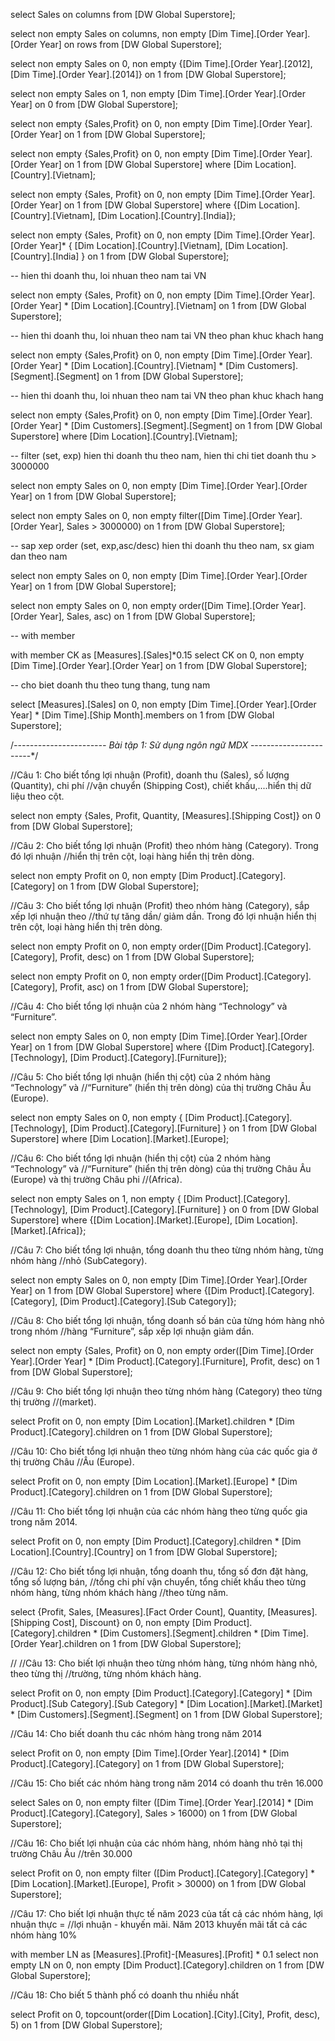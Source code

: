 ﻿select Sales on columns from [DW Global Superstore];


select non empty Sales on columns,
non empty [Dim Time].[Order Year].[Order Year] on rows
from [DW Global Superstore];



select non empty Sales on 0,
non empty {[Dim Time].[Order Year].[2012], [Dim Time].[Order Year].[2014]} on 1
from [DW Global Superstore];


select non empty Sales on 1,
non empty [Dim Time].[Order Year].[Order Year] on 0
from [DW Global Superstore];



select non empty {Sales,Profit} on 0,
non empty [Dim Time].[Order Year].[Order Year] on 1
from [DW Global Superstore];



select non empty {Sales,Profit} on 0,
non empty [Dim Time].[Order Year].[Order Year] on 1
from [DW Global Superstore]
where [Dim Location].[Country].[Vietnam];



select non empty {Sales, Profit} on 0,
non empty [Dim Time].[Order Year].[Order Year] on 1
from [DW Global Superstore]
where {[Dim Location].[Country].[Vietnam], [Dim Location].[Country].[India]};



select non empty {Sales, Profit} on 0,
non empty [Dim Time].[Order Year].[Order Year]*
{
	[Dim Location].[Country].[Vietnam], 
	[Dim Location].[Country].[India]
} on 1
from [DW Global Superstore];

 
-- hien thi doanh thu, loi nhuan theo nam tai VN

select non empty {Sales, Profit} on 0,
non empty [Dim Time].[Order Year].[Order Year] * [Dim Location].[Country].[Vietnam] on 1
from [DW Global Superstore];


	
-- hien thi doanh thu, loi nhuan theo nam tai VN theo phan khuc khach hang

select non empty {Sales,Profit} on 0,
non empty
	[Dim Time].[Order Year].[Order Year] *
	[Dim Location].[Country].[Vietnam] *
	[Dim Customers].[Segment].[Segment]
on 1
from [DW Global Superstore];



-- hien thi doanh thu, loi nhuan theo nam tai VN theo phan khuc khach hang

select non empty {Sales,Profit} on 0,
non empty 
	[Dim Time].[Order Year].[Order Year] *
	[Dim Customers].[Segment].[Segment]
on 1
from [DW Global Superstore]
where [Dim Location].[Country].[Vietnam];



-- filter (set, exp) hien thi doanh thu theo nam, hien thi chi tiet doanh thu > 3000000

select non empty Sales on 0,
non empty [Dim Time].[Order Year].[Order Year] on 1
from [DW Global Superstore];


select non empty Sales on 0,
non empty filter([Dim Time].[Order Year].[Order Year], Sales > 3000000) on 1
from [DW Global Superstore];



-- sap xep order (set, exp,asc/desc) hien thi doanh thu theo nam, sx giam dan theo nam

select non empty Sales on 0,
non empty [Dim Time].[Order Year].[Order Year] on 1
from [DW Global Superstore];


select non empty Sales on 0,
non empty order([Dim Time].[Order Year].[Order Year], Sales, asc) on 1
from [DW Global Superstore];



-- with member

with member CK as [Measures].[Sales]*0.15
select CK on 0,
non empty [Dim Time].[Order Year].[Order Year] on 1
from [DW Global Superstore];


-- cho biet doanh thu theo tung thang, tung nam

select [Measures].[Sales] on 0,
non empty [Dim Time].[Order Year].[Order Year] * [Dim Time].[Ship Month].members on 1
from [DW Global Superstore];




/*----------------------- Bài tập 1: Sử dụng ngôn ngữ MDX* -----------------------*/

//Câu 1: Cho biết tổng lợi nhuận (Profit), doanh thu (Sales), số lượng (Quantity), chi phí
//vận chuyển (Shipping Cost), chiết khấu,....hiển thị dữ liệu theo cột.


select non empty {Sales, Profit, Quantity, [Measures].[Shipping Cost]} on 0
from [DW Global Superstore];


//Câu 2: Cho biết tổng lợi nhuận (Profit) theo nhóm hàng (Category). Trong đó lợi nhuận
//hiển thị trên cột, loại hàng hiển thị trên dòng.


select non empty Profit on 0,
non empty [Dim Product].[Category].[Category] on 1
from [DW Global Superstore];


//Câu 3: Cho biết tổng lợi nhuận (Profit) theo nhóm hàng (Category), sắp xếp lợi nhuận theo
//thứ tự tăng dần/ giảm dần. Trong đó lợi nhuận hiển thị trên cột, loại hàng hiển thị trên dòng.

select non empty Profit on 0,
non empty order([Dim Product].[Category].[Category], Profit, desc) on 1
from [DW Global Superstore];



select non empty Profit on 0,
non empty order([Dim Product].[Category].[Category], Profit, asc) on 1
from [DW Global Superstore];

//Câu 4: Cho biết tổng lợi nhuận của 2 nhóm hàng “Technology” và “Furniture”.

select non empty Sales on 0,
non empty [Dim Time].[Order Year].[Order Year] on 1
from [DW Global Superstore]
where {[Dim Product].[Category].[Technology], [Dim Product].[Category].[Furniture]};


//Câu 5: Cho biết tổng lợi nhuận (hiển thị cột) của 2 nhóm hàng “Technology” và
//“Furniture” (hiển thị trên dòng) của thị trường Châu Âu (Europe).

select non empty Sales on 0,
non empty {
	[Dim Product].[Category].[Technology], 
	[Dim Product].[Category].[Furniture] 
	}
on 1
from [DW Global Superstore]
where [Dim Location].[Market].[Europe];



//Câu 6: Cho biết tổng lợi nhuận (hiển thị cột) của 2 nhóm hàng “Technology” và
//“Furniture” (hiển thị trên dòng) của thị trường Châu Âu (Europe) và thị trường Châu phi
//(Africa).

select non empty Sales on 1,
non empty {
	[Dim Product].[Category].[Technology], 
	[Dim Product].[Category].[Furniture] 
	}
on 0
from [DW Global Superstore]
where {[Dim Location].[Market].[Europe], [Dim Location].[Market].[Africa]};


//Câu 7: Cho biết tổng lợi nhuận, tổng doanh thu theo từng nhóm hàng, từng nhóm hàng
//nhỏ (SubCategory).

select non empty Sales on 0,
non empty [Dim Time].[Order Year].[Order Year] on 1
from [DW Global Superstore]
where {[Dim Product].[Category].[Category], [Dim Product].[Category].[Sub Category]};

//Câu 8: Cho biết tổng lợi nhuận, tổng doanh số bán của từng hóm hàng nhỏ trong nhóm
//hàng “Furniture”, sắp xếp lợi nhuận giảm dần.

select non empty {Sales, Profit} on 0,
non empty order([Dim Time].[Order Year].[Order Year] * [Dim Product].[Category].[Furniture], Profit, desc) on 1
from [DW Global Superstore];


//Câu 9: Cho biết tổng lợi nhuận theo từng nhóm hàng (Category) theo từng thị trường
//(market).

select Profit on 0,
non empty [Dim Location].[Market].children * [Dim Product].[Category].children on 1
from [DW Global Superstore];

//Câu 10: Cho biết tổng lợi nhuận theo từng nhóm hàng của các quốc gia ở thị trường Châu
//Âu (Europe).

select Profit on 0,
non empty [Dim Location].[Market].[Europe] * [Dim Product].[Category].children on 1
from [DW Global Superstore];

//Câu 11: Cho biết tổng lợi nhuận của các nhóm hàng theo từng quốc gia trong năm 2014.

select Profit on 0,
non empty [Dim Product].[Category].children * [Dim Location].[Country].[Country] on 1
from [DW Global Superstore];


//Câu 12: Cho biết tổng lợi nhuận, tổng doanh thu, tổng số đơn đặt hàng, tổng số lượng bán,
//tổng chi phí vận chuyển, tổng chiết khấu theo từng nhóm hàng, từng nhóm khách hàng
//theo từng năm.

select {Profit, Sales, [Measures].[Fact Order Count], Quantity, [Measures].[Shipping Cost], Discount} on 0,
non empty [Dim Product].[Category].children * [Dim Customers].[Segment].children * [Dim Time].[Order Year].children on 1
from [DW Global Superstore];

//
//Câu 13: Cho biết lợi nhuận theo từng nhóm hàng, từng nhóm hàng nhỏ, theo từng thị
//trường, từng nhóm khách hàng.

select Profit on 0,
non empty 
	[Dim Product].[Category].[Category] * 
	[Dim Product].[Sub Category].[Sub Category] *
	[Dim Location].[Market].[Market] *
	[Dim Customers].[Segment].[Segment]
on 1
from [DW Global Superstore];

//Câu 14: Cho biết doanh thu các nhóm hàng trong năm 2014

select Profit on 0,
non empty [Dim Time].[Order Year].[2014] * [Dim Product].[Category].[Category] on 1
from [DW Global Superstore];


//Câu 15: Cho biết các nhóm hàng trong năm 2014 có doanh thu trên 16.000

select Sales on 0,
non empty filter ([Dim Time].[Order Year].[2014] * [Dim Product].[Category].[Category], Sales > 16000) on 1
from [DW Global Superstore];

//Câu 16: Cho biết lợi nhuận của các nhóm hàng, nhóm hàng nhỏ tại thị trường Châu Âu
//trên 30.000

select Profit on 0,
non empty filter ([Dim Product].[Category].[Category] * [Dim Location].[Market].[Europe], Profit > 30000) on 1
from [DW Global Superstore];


//Câu 17: Cho biết lợi nhuận thực tế năm 2023 của tất cả các nhóm hàng, lợi nhuận thực =
//lợi nhuận - khuyến mãi. Năm 2013 khuyến mãi tất cả các nhóm hàng 10%

with member LN as [Measures].[Profit]-[Measures].[Profit] * 0.1
select non empty LN on 0,
non empty [Dim Product].[Category].children on 1 
from [DW Global Superstore];

//Câu 18: Cho biết 5 thành phố có doanh thu nhiều nhất

select Profit on 0,
topcount(order([Dim Location].[City].[City], Profit, desc), 5) on 1
from [DW Global Superstore];